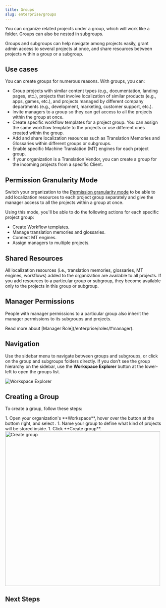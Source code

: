 ```yaml
---
title: Groups
slug: enterprise/groups
---
```



You can organize related projects under a group, which will work like a folder. Groups can also be nested in subgroups.

Groups and subgroups can help navigate among projects easily, grant admin access to several projects at once, and share resources between projects within a group or a subgroup.

## Use cases

You can create groups for numerous reasons. With groups, you can:

* Group projects with similar content types (e.g., documentation, landing pages, etc.), projects that involve localization of similar products (e.g., apps, games, etc.), and projects managed by different company departments (e.g., development, marketing, customer support, etc.).
* Invite managers to a group so they can get access to all the projects within the group at once.
* Create specific workflow templates for a project group. You can assign the same workflow template to the projects or use different ones created within the group.
* Add and share localization resources such as Translation Memories and Glossaries within different groups or subgroups.
* Enable specific Machine Translation (MT) engines for each project group.
* If your organization is a Translation Vendor, you can create a group for the incoming projects from a specific Client.

## Permission Granularity Mode

Switch your organization to the [Permission granularity mode](/enterprise/permissions-granularity-mode) to be able to add localization resources to each project group separately and give the manager access to all the projects within a group at once.

Using this mode, you'll be able to do the following actions for each specific project group:

* Create Workflow templates.
* Manage translation memories and glossaries.
* Connect MT engines.
* Assign managers to multiple projects.

## Shared Resources

All localization resources (i.e., translation memories, glossaries, MT engines, workflows) added to the organization are available to all projects. If you add resources to a particular group or subgroup, they become available only to the projects in this group or subgroup.

<CardGrid>
  <LinkCard
    title="Glossary"
    href="/enterprise/glossary"
  />
  <LinkCard
    title="Translation Memory"
    href="/enterprise/translation-memory"
  />
  <LinkCard
    title="Machine Translation"
    href="/enterprise/machine-translation"
  />
  <LinkCard
    title="Workflows"
    href="/enterprise/workflows"
  />
</CardGrid>

## Manager Permissions

People with manager permissions to a particular group also inherit the manager permissions to its subgroups and projects.

<ReadMore>
  Read more about [Manager Role](/enterprise/roles/#manager).
</ReadMore>

## Navigation

Use the sidebar menu to navigate between groups and subgroups, or click on the group and subgroups folders directly. If you don’t see the group hierarchy on the sidebar, use the **Workspace Explorer** button at the lower-left to open the groups list.

<Image src={workspaceExplorer} alt="Workspace Explorer" />

## Creating a Group

To create a group, follow these steps:

<Steps>
  1. Open your organization's **Workspace**, hover over the <Icon name="mdi:plus" class="inline-icon" /> button at the bottom right, and select <Icon name="mdi:layers" class="inline-icon" />.
  1. Name your group to define what kind of projects will be stored inside.
  1. Click **Create group**. <Image src={createGroup} alt="Create group" width="500" />
</Steps>

## Next Steps

<CardGrid>
  <LinkCard
    title="Creating a Project"
    href="/enterprise/creating-project"
  />
  <LinkCard
    title="Inviting People"
    href="/enterprise/inviting-people"
  />
</CardGrid>
